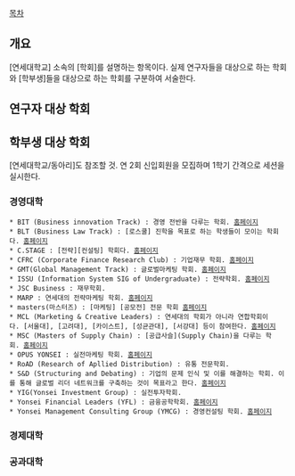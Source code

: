 [[목차]]
== 개요 ==
[연세대학교] 소속의 [학회]를 설명하는 항목이다. 실제 연구자들을 대상으로 하는 학회와 [학부생]들을 대상으로 하는 학회를 구분하여 서술한다.

== 연구자 대상 학회 ==

== 학부생 대상 학회 ==
[연세대학교/동아리]도 참조할 것. 연 2회 신입회원을 모집하며 1학기 간격으로 세션을 실시한다.

=== 경영대학 ===
 * BIT (Business innovation Track) : 경영 전반을 다루는 학회. [http://bityonsei.or.kr/ 홈페이지]
 * BLT (Business Law Track) : [로스쿨] 진학을 목표로 하는 학생들이 모이는 학회다. [http://club.cyworld.com/bizlawtrack 홈페이지]
 * C.STAGE : [전략][컨설팅] 학회다. [http://www.cstage.net 홈페이지]
 * CFRC (Corporate Finance Research Club) : 기업재무 학회. [http://www.cfrc.co.kr/ 홈페이지]
 * GMT(Global Management Track) : 글로벌마케팅 학회. [http://gmt.yonsei.ac.kr/ 홈페이지]
 * ISSU (Information System SIG of Undergraduate) : 전략학회. [http://www.issu.biz 홈페이지]
 * JSC Business : 재무학회.
 * MARP : 연세대의 전략마케팅 학회. [http://marpian.com/ 홈페이지]
 * masters(마스터즈) : [마케팅] [공모전] 전문 학회 [http://www.yonseimasters.com/ 홈페이지]
 * MCL (Marketing & Creative Leaders) : 연세대의 학회가 아니라 연합학회이다. [서울대], [고려대], [카이스트], [성균관대], [서강대] 등이 참여한다. [http://www.mcl.or.kr/ 홈페이지]
 * MSC (Masters of Supply Chain) : [공급사슬](Supply Chain)을 다루는 학회. [http://www.mscyonsei.com/ 홈페이지]
 * OPUS YONSEI : 실전마케팅 학회. [http://www.opusyonsei.com/ 홈페이지]
 * RoAD (Research of Apllied Distribution) : 유통 전문학회. 
 * S&D (Structuring and Debating) : 기업의 문제 인식 및 이를 해결하는 학회. 이를 통해 글로벌 리더 네트워크를 구축하는 것이 목표라고 한다. [http://snd.or.kr/xe/ 홈페이지] 
 * YIG(Yonsei Investment Group) : 실전투자학회.
 * Yonsei Financial Leaders (YFL) : 금융공학학회. [http://yflnet.com/ 홈페이지]
 * Yonsei Management Consulting Group (YMCG) : 경영컨설팅 학회. [http://www.ymcg.or.kr/ 홈페이지]

=== 경제대학 ===
=== 공과대학 ===
